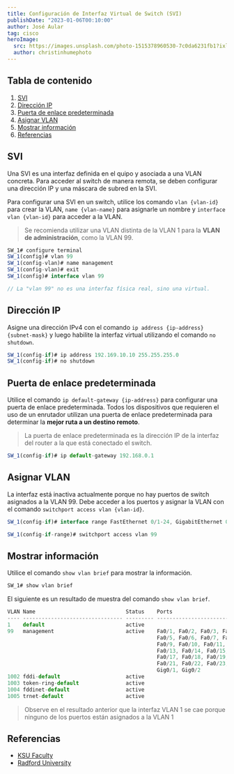 ---
title: Configuración de Interfaz Virtual de Switch (SVI)
publishDate: "2023-01-06T00:10:00"
author: José Aular
tag: cisco
heroImage:
  src: https://images.unsplash.com/photo-1515378960530-7c0da6231fb1?ixlib=rb-4.0.3&ixid=MnwxMjA3fDB8MHxwaG90by1wYWdlfHx8fGVufDB8fHx8&auto=format&fit=crop&w=870&q=80
  author: christinhumephoto
---


## Tabla de contenido

1.  [SVI](/blog/configuracion-interfaz-virtual-switch#svi)
2.  [Dirección IP](/blog/configuracion-interfaz-virtual-switch#dirección-ip)
3.  [Puerta de enlace predeterminada](/blog/configuracion-interfaz-virtual-switch#puerta-de-enlace-predeterminada)
4.  [Asignar VLAN](/blog/configuracion-interfaz-virtual-switch#asignar-vlan)
5.  [Mostrar información](/blog/configuracion-interfaz-virtual-switch#mostrar-información)
6.  [Referencias](/blog/configuracion-interfaz-virtual-switch#referencias)

## SVI

Una SVI es una interfaz definida en el quipo y asociada a una VLAN concreta.
Para acceder al switch de manera remota, se deben configurar una dirección IP y una máscara de subred en la SVI.

Para configurar una SVI en un switch, utilice los comando `vlan {vlan-id}` para crear la VLAN, `name {vlan-name}` para asignarle un nombre y `interface vlan {vlan-id}` para acceder a la VLAN.

> Se recomienda utilizar una VLAN distinta de la VLAN 1 para la **VLAN de administración**, como la VLAN 99.

```js title="Switch #1"
SW_1# configure terminal
SW_1(config)# vlan 99
SW_1(config-vlan)# name management
SW_1(config-vlan)# exit
SW_1(config)# interface vlan 99

// La "vlan 99" no es una interfaz física real, sino una virtual.
```

## Dirección IP

Asigne una dirección IPv4 con el comando `ip address {ip-address} {subnet-mask}` y luego habilite la interfaz virtual utilizando el comando `no shutdown`.

```js title="Switch #1"
SW_1(config-if)# ip address 192.169.10.10 255.255.255.0
SW_1(config-if)# no shutdown
```

## Puerta de enlace predeterminada

Utilice el comando `ip default-gateway {ip-address}` para configurar una puerta de enlace predeterminada.
Todos los dispositivos que requieren el uso de un enrutador utilizan una puerta de enlace predeterminada
para determinar la **mejor ruta a un destino remoto**.

> La puerta de enlace predeterminada es la dirección IP de la interfaz del router a la que está conectado el switch.

```js title="Switch #1"
SW_1(config-if)# ip default-gateway 192.168.0.1
```

## Asignar VLAN

La interfaz está inactiva actualmente porque no hay puertos de switch asignados a la VLAN 99.
Debe acceder a los puertos y asignar la VLAN con el comando `switchport access vlan {vlan-id}`.

```js title="Switch #1"
SW_1(config-if)# interface range FastEthernet 0/1-24, GigabitEthernet 0/1-2
```

```js title="Switch #1"
SW_1(config-if-range)# switchport access vlan 99
```

## Mostrar información

Utilice el comando `show vlan brief` para mostrar la información.

```js title="Switch #1"
SW_1# show vlan brief
```

El siguiente es un resultado de muestra del comando `show vlan brief`.

```js title="Switch #1"
VLAN Name                             Status    Ports
---- -------------------------------- --------- -------------------------------
1    default                          active
99   management                       active    Fa0/1, Fa0/2, Fa0/3, Fa0/4
                                                Fa0/5, Fa0/6, Fa0/7, Fa0/8
                                                Fa0/9, Fa0/10, Fa0/11, Fa0/12
                                                Fa0/13, Fa0/14, Fa0/15, Fa0/16
                                                Fa0/17, Fa0/18, Fa0/19, Fa0/20
                                                Fa0/21, Fa0/22, Fa0/23, Fa0/24
                                                Gig0/1, Gig0/2
1002 fddi-default                     active
1003 token-ring-default               active
1004 fddinet-default                  active
1005 trnet-default                    active
```

> Observe en el resultado anterior que la interfaz VLAN 1 se cae porque ninguno
> de los puertos están asignados a la VLAN 1

## Referencias

- [KSU Faculty](https://faculty.ksu.edu.sa/sites/default/files/lab05_vlan.pdf)
- [Radford University](https://sites.radford.edu/~hlee3/classes/backup/itec451_spring2017/Cisco/CCNA2_RSE_spring2017/Lab%20Source%20Files_solutions/5.1.1.6%20Lab%20-%20Configuring%20Basic%20Switch%20Settings%20-%20solution.pdf)
